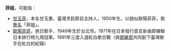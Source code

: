 '''菲姐'''，可能指：
*[[甘玉菲|甘玉菲]]，本名甘玉惠，臺灣烹飪節目主持人，1950年生。以貌似歐陽菲菲，取[[藝名|藝名]]「菲姐」。
*[[歐陽菲菲|歐陽菲菲]]，旅日歌手，1949年生於台北市。1971年在日本發行首支新曲即蟬聯日本排行榜九周冠軍。1991年三度入選紅白歌合戰（與[[鄧麗君|鄧麗君]]共同創下臺灣歌手在紅白的紀錄）

{{Disambiguation|Cat=二字汉名消歧义}}